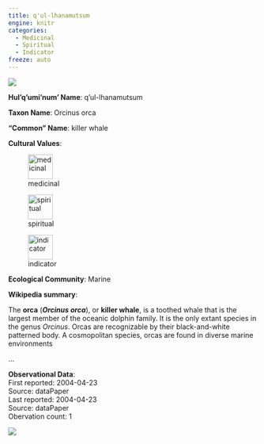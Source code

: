 ```yaml
---
title: q'ul-lhanamutsum
engine: knitr
categories:
  - Medicinal
  - Spiritual
  - Indicator
freeze: auto
---
```

![](https://inaturalist-open-data.s3.amazonaws.com/photos/153239969/medium.jpg){fig-alt="q'ul-lhanamutsum - killer whale"}

**Hul'q'umi'num' Name**: q'ul-lhanamutsum

**Taxon Name**: Orcinus orca

**"Common" Name**: killer whale

**Cultural Values**:  

::: {layout-nrow=1 style="width:60%"}
![medicinal](/files/medicinal.svg){width=50px}

![spiritual](/files/spiritual.svg){width=50px}

![indicator](/files/indicator.svg){width=50px}
:::

**Ecological Community**: Marine

**Wikipedia summary**:  
<link rel="mw-deduplicated-inline-style" href="mw-data:TemplateStyles:r1033289096" />
<p class="mw-empty-elt">



</p>
<p>The <b>orca</b> (<i><b>Orcinus orca</b></i>), or <b>killer whale</b>, is a toothed whale that is the largest member of the oceanic dolphin family. It is the only extant species in the genus <i>Orcinus</i>. Orcas are recognizable by their black-and-white patterned body. A cosmopolitan species, orcas are found in diverse marine environments</p>...

**Observational Data**:   
First reported: 2004-04-23  
Source: dataPaper  
Last reported: 2004-04-23  
Source: dataPaper  
Obervation count: 1

![](community_dist.png)
